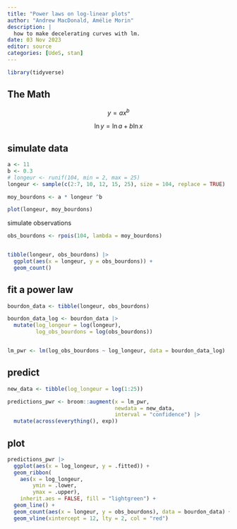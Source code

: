 ```yaml
---
title: "Power laws on log-linear plots"
author: "Andrew MacDonald, Amélie Morin"
description: |
  how to make decelerating curves with lm.
date: 03 Nov 2023
editor: source
categories: [UdeS, stan]
---
```


```r
library(tidyverse)
```

## The Math

$$
y = ax^b
$$


$$ 
\ln{y} = \ln{a} + b\ln{x}
$$

## simulate data

```r
a <- 11
b <- 0.3
# longeur <- runif(104, min = 2, max = 25)
longeur <- sample(c(2:7, 10, 12, 15, 25), size = 104, replace = TRUE)

moy_bourdons <- a * longeur ^b

plot(longeur, moy_bourdons)
```

simulate observations

```r
obs_bourdons <- rpois(104, lambda = moy_bourdons)


tibble(longeur, obs_bourdons) |> 
  ggplot(aes(x = longeur, y = obs_bourdons)) + 
  geom_count()
```



## fit a power law

```r
bourdon_data <- tibble(longeur, obs_bourdons)

bourdon_data_log <- bourdon_data |> 
  mutate(log_longeur = log(longeur),
         log_obs_bourdons = log(obs_bourdons))


lm_pwr <- lm(log_obs_bourdons ~ log_longeur, data = bourdon_data_log)

```



## predict

```r
new_data <- tibble(log_longeur = log(1:25))

predictions_pwr <- broom::augment(x = lm_pwr,
                                  newdata = new_data,
                                  interval = "confidence") |>
  mutate(across(everything(), exp))

```



## plot

```r
predictions_pwr |> 
  ggplot(aes(x = log_longeur, y = .fitted)) + 
  geom_ribbon(
    aes(x = log_longeur,
        ymin = .lower,
        ymax = .upper), 
    inherit.aes = FALSE, fill = "lightgreen") + 
  geom_line() + 
  geom_count(aes(x = longeur, y = obs_bourdons), data = bourdon_data) + 
  geom_vline(xintercept = 12, lty = 2, col = "red")
```

